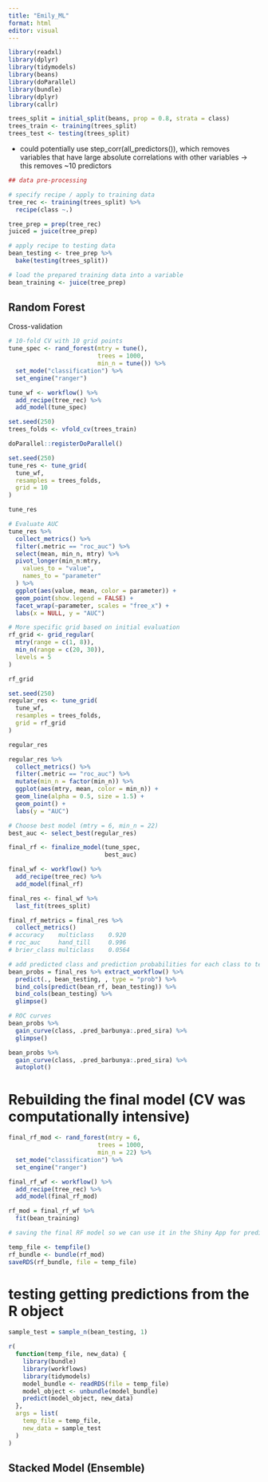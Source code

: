 ```yaml
---
title: "Emily_ML"
format: html
editor: visual
---
```


```r
library(readxl)
library(dplyr)
library(tidymodels)
library(beans)
library(doParallel)
library(bundle)
library(dplyr)
library(callr)
```

```r
trees_split = initial_split(beans, prop = 0.8, strata = class)
trees_train <- training(trees_split)
trees_test <- testing(trees_split)
```


-   could potentially use step_corr(all_predictors()), which removes variables that have large absolute correlations with other variables -\> this removes \~10 predictors

```r
## data pre-processing

# specify recipe / apply to training data
tree_rec <- training(trees_split) %>%
  recipe(class ~.)

tree_prep = prep(tree_rec)
juiced = juice(tree_prep)

# apply recipe to testing data
bean_testing <- tree_prep %>%
  bake(testing(trees_split)) 

# load the prepared training data into a variable
bean_training <- juice(tree_prep)
```

## Random Forest

Cross-validation
```r
# 10-fold CV with 10 grid points
tune_spec <- rand_forest(mtry = tune(),
                         trees = 1000,
                         min_n = tune()) %>%
  set_mode("classification") %>%
  set_engine("ranger")

tune_wf <- workflow() %>%
  add_recipe(tree_rec) %>%
  add_model(tune_spec)

set.seed(250)
trees_folds <- vfold_cv(trees_train)

doParallel::registerDoParallel()

set.seed(250)
tune_res <- tune_grid(
  tune_wf,
  resamples = trees_folds,
  grid = 10
)

tune_res

# Evaluate AUC
tune_res %>%
  collect_metrics() %>%
  filter(.metric == "roc_auc") %>%
  select(mean, min_n, mtry) %>%
  pivot_longer(min_n:mtry,
    values_to = "value",
    names_to = "parameter"
  ) %>%
  ggplot(aes(value, mean, color = parameter)) +
  geom_point(show.legend = FALSE) +
  facet_wrap(~parameter, scales = "free_x") +
  labs(x = NULL, y = "AUC")

# More specific grid based on initial evaluation
rf_grid <- grid_regular(
  mtry(range = c(1, 8)),
  min_n(range = c(20, 30)),
  levels = 5
)

rf_grid

set.seed(250)
regular_res <- tune_grid(
  tune_wf,
  resamples = trees_folds,
  grid = rf_grid
)

regular_res

regular_res %>%
  collect_metrics() %>%
  filter(.metric == "roc_auc") %>%
  mutate(min_n = factor(min_n)) %>%
  ggplot(aes(mtry, mean, color = min_n)) +
  geom_line(alpha = 0.5, size = 1.5) +
  geom_point() +
  labs(y = "AUC")

# Choose best model (mtry = 6, min_n = 22)
best_auc <- select_best(regular_res)

final_rf <- finalize_model(tune_spec,
                           best_auc)

final_wf <- workflow() %>%
  add_recipe(tree_rec) %>%
  add_model(final_rf)

final_res <- final_wf %>%
  last_fit(trees_split)

final_rf_metrics = final_res %>%
  collect_metrics()
# accuracy    multiclass    0.920
# roc_auc     hand_till     0.996
# brier_class multiclass    0.0564

# add predicted class and prediction probabilities for each class to testing data set
bean_probs = final_res %>% extract_workflow() %>% 
  predict(., bean_testing, , type = "prob") %>%
  bind_cols(predict(bean_rf, bean_testing)) %>%
  bind_cols(bean_testing) %>%
  glimpse()

# ROC curves
bean_probs %>%
  gain_curve(class, .pred_barbunya:.pred_sira) %>%
  glimpse()

bean_probs %>%
  gain_curve(class, .pred_barbunya:.pred_sira) %>%
  autoplot()
```

# Rebuilding the final model (CV was computationally intensive)
```r
final_rf_mod <- rand_forest(mtry = 6,
                         trees = 1000,
                         min_n = 22) %>%
  set_mode("classification") %>%
  set_engine("ranger") 

final_rf_wf <- workflow() %>%
  add_recipe(tree_rec) %>%
  add_model(final_rf_mod)

rf_mod = final_rf_wf %>%  
  fit(bean_training)

# saving the final RF model so we can use it in the Shiny App for predictions without re-running it

temp_file <- tempfile()
rf_bundle <- bundle(rf_mod)
saveRDS(rf_bundle, file = temp_file)
```

# testing getting predictions from the R object
```r
sample_test = sample_n(bean_testing, 1)

r(
  function(temp_file, new_data) {
    library(bundle)
    library(workflows)
    library(tidymodels)
    model_bundle <- readRDS(file = temp_file)
    model_object <- unbundle(model_bundle)
    predict(model_object, new_data)
  },
  args = list(
    temp_file = temp_file,
    new_data = sample_test
  )
)
```


## Stacked Model (Ensemble)
